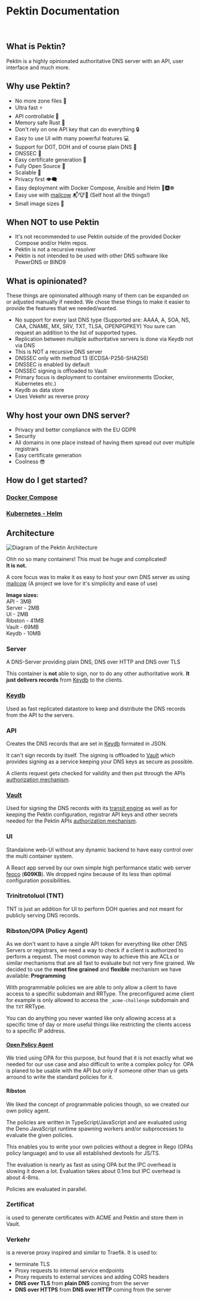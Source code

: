 # Pektin Documentation

<br />

## What is Pektin?

Pektin is a highly opinionated authoritative DNS server with an API, user interface and much more.

## Why use Pektin?

-   No more zone files 🙏
-   Ultra fast ⚡
-   API controllable 🤖
-   Memory safe Rust 🦀
-   Don't rely on one API key that can do everything 🔒
-   Easy to use UI with many powerful features 💻
-   Support for DOT, DOH and of course plain DNS 📡
-   DNSSEC 🔐
-   Easy certificate generation 📜
-   Fully Open Source 💖
-   Scalable 💯
-   Privacy first 👁️‍🗨️
-   Easy deployment with Docker Compose, Ansible and Helm 🐳🅰️☸️
-   Easy use with [mailcow](https://github.com/mailcow/mailcow-dockerized) 📬🐮🐳 (Self host all the things!)
-   Small image sizes 💾

## When NOT to use Pektin

-   It's not recommended to use Pektin outside of the provided Docker Compose and/or Helm repos.
-   Pektin is not a recursive resolver
-   Pektin is not intended to be used with other DNS software like PowerDNS or BIND9

## What is opinionated?

These things are opinionated although many of them can be expanded on or adjusted manually if needed.
We chose these things to make it easier to provide the features that we needed/wanted.

-   No support for every last DNS type (Supported are: AAAA, A, SOA, NS, CAA, CNAME, MX, SRV, TXT, TLSA, OPENPGPKEY) You sure can request an addition to the list of supported types.
-   Replication between multiple authoritative servers is done via Keydb not via DNS
-   This is NOT a recursive DNS server
-   DNSSEC only with method 13 (ECDSA-P256-SHA256)
-   DNSSEC is enabled by default
-   DNSSEC signing is offloaded to Vault
-   Primary focus is deployment to container environments (Docker, Kubernetes etc.)
-   Keydb as data store
-   Uses Vekehr as reverse proxy

## Why host your own DNS server?

-   Privacy and better compliance with the EU GDPR
-   Security
-   All domains in one place instead of having them spread out over multiple registrars
-   Easy certificate generation
-   Coolness 😎

## How do I get started?

### [Docker Compose](/docs/compose/overview)

### [Kubernetes - Helm](/docs/helm/overview)

## Architecture

![Diagram of the Pektin Architecture](/img/pektin.drawio.svg)

Ohh no so many containers! This must be huge and complicated!<br />
**It is not.**

A core focus was to make it as easy to host your own DNS server as using [mailcow](https://github.com/mailcow/mailcow-dockerized) (A project we love for it's simplicity and ease of use)

**Image sizes:**<br />
API - 3MB<br />
Server - 2MB<br />
UI - 2MB<br />
Ribston - 41MB<br />
Vault - 69MB<br />
Keydb - 10MB

### Server

A DNS-Server providing plain DNS, DNS over HTTP and DNS over TLS

This container is **not** able to sign, nor to do any other authoritative work. **It just delivers records** from [Keydb](https://keydb.io/) to the clients.

### [Keydb](https://keydb.io/)

Used as fast replicated datastore to keep and distribute the DNS records from the API to the servers.

### API

Creates the DNS records that are set in [Keydb](https://github.com/Snapchat/KeyDB) formated in JSON.

It can't sign records by itself. The signing is offloaded to [Vault](https://www.vaultproject.io/) which provides signing as a service keeping your DNS keys as secure as possible.

A clients request gets checked for validity and then put through the APIs [authorization mechanism](#ribstonopa-policy-agent).

### [Vault](https://www.vaultproject.io/)

Used for signing the DNS records with its [transit engine](https://www.vaultproject.io/api-docs/secret/transit) as well as for keeping the Pektin configuration, registrar API keys and other secrets needed for the Pektin APIs [authorization mechanism](#ribstonopa-policy-agent).

### UI

Standalone web-UI without any dynamic backend to have easy control over the multi container system.

A React app served by our own simple high performance static web server [feoco](https://github.com/pektin-dns/feoco) (**609KB**).
We dropped nginx because of its less than optimal configuration possibilities.

### Trinitrotoluol (TNT)

TNT is just an addition for UI to perform DOH queries and not meant for publicly serving DNS records.

### Ribston/OPA (Policy Agent)

As we don't want to have a single API token for everything like other DNS Servers or registrars, we need a way to check if a client is authorized to perform a request. The most common way to achieve this are ACLs or similar mechanisms that are all fast to evaluate but not very fine grained. We decided to use the **most fine grained** and **flexible** mechanism we have available: **Programming**

With programmable policies we are able to only allow a client to have access to a specific subdomain and RRType. The preconfigured acme client for example is only allowed to access the `_acme-challenge` subdomain and the `TXT` RRType.

You can do anything you never wanted like only allowing access at a specific time of day or more useful things like restricting the clients access to a specific IP address.

#### [Open Policy Agent](https://www.openpolicyagent.org/)

We tried using OPA for this purpose, but found that it is not exactly what we needed for our use case and also difficult to write a complex policy for. OPA is planed to be usable with the API but only if someone other than us gets arround to write the standard policies for it.

#### Ribston

We liked the concept of programmable policies though, so we created our own policy agent.

The policies are written in TypeScript/JavaScript and are evaluated using the Deno JavaScript runtime spawning workers and/or subprocesses to evaluate the given policies.

This enables you to write your own policies without a degree in Rego (OPAs policy language) and to use all established devtools for JS/TS.

The evaluation is nearly as fast as using OPA but the IPC overhead is slowing it down a lot.
Evaluation takes about 0.1ms but IPC overhead is about 4-8ms.

Policies are evaluated in parallel.

### Zertificat

is used to generate certificates with ACME and Pektin and store them in Vault.

### Verkehr

is a reverse proxy inspired and similar to Traefik. It is used to:

-   terminate TLS
-   Proxy requests to internal service endpoints
-   Proxy requests to external services and adding CORS headers
-   **DNS over TLS** from **plain DNS** coming from the server
-   **DNS over HTTPS** from **DNS over HTTP** coming from the server
